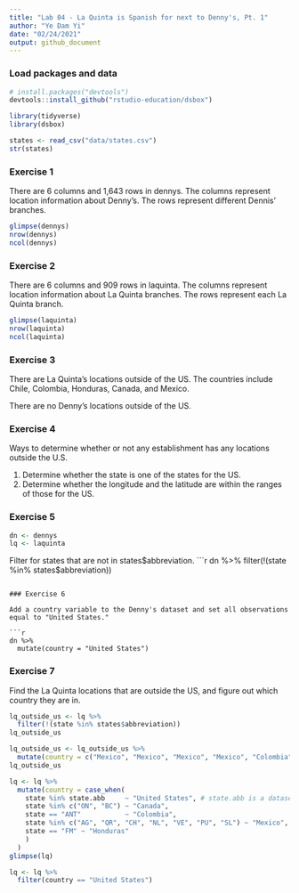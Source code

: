```yaml
---
title: "Lab 04 - La Quinta is Spanish for next to Denny's, Pt. 1"
author: "Ye Dam Yi"
date: "02/24/2021"
output: github_document
---
```


### Load packages and data

```r
# install.packages("devtools")
devtools::install_github("rstudio-education/dsbox")
```

```r
library(tidyverse) 
library(dsbox) 
```

```r
states <- read_csv("data/states.csv")
str(states)
```

### Exercise 1

There are 6 columns and 1,643 rows in dennys. The columns represent location information about Denny's. The rows represent different Dennis' branches. 

```r
glimpse(dennys)
nrow(dennys)
ncol(dennys)
```


### Exercise 2

There are 6 columns and 909 rows in laquinta. The columns represent location information about La Quinta branches. The rows represent each La Quinta branch. 

```r
glimpse(laquinta)
nrow(laquinta)
ncol(laquinta)
```


### Exercise 3

There are La Quinta's locations outside of the US. The countries include Chile, Colombia, Honduras, Canada, and Mexico. 

There are no Denny's locations outside of the US. 

### Exercise 4

Ways to determine whether or not any establishment has any locations outside the U.S. 

1. Determine whether the state is one of the states for the US. 
2. Determine whether the longitude and the latitude are within the ranges of those for the US. 

### Exercise 5

```r
dn <- dennys
lq <- laquinta

```

Filter for states that are not in states$abbreviation.
```r
dn %>% 
  filter(!(state %in% states$abbreviation))
```

### Exercise 6

Add a country variable to the Denny's dataset and set all observations equal to "United States."

```r
dn %>% 
  mutate(country = "United States")
```

### Exercise 7

Find the La Quinta locations that are outside the US, and figure out which country they are in.

```r
lq_outside_us <- lq %>% 
  filter(!(state %in% states$abbreviation))
lq_outside_us

lq_outside_us <- lq_outside_us %>% 
  mutate(country = c("Mexico", "Mexico", "Mexico", "Mexico", "Colombia", "Mexico", "Mexico", "Canada", "Mexico", "Mexico", "Mexico", "Mexico", "Honduras", "Canada"))
lq_outside_us

```

```r
lq <- lq %>%
  mutate(country = case_when(
    state %in% state.abb     ~ "United States", # state.abb is a dataset contained in R
    state %in% c("ON", "BC") ~ "Canada",
    state == "ANT"           ~ "Colombia",
    state %in% c("AG", "QR", "CH", "NL", "VE", "PU", "SL") ~ "Mexico",
    state == "FM" ~ "Honduras"
    )
  )
glimpse(lq)

lq <- lq %>%
  filter(country == "United States")
```

